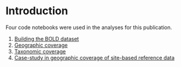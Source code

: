 # Introduction {.unnumbered}

Four code notebooks were used in the analyses for this publication.

1.  [Building the BOLD dataset](building_bold.qmd)
2.  [Geographic coverage](geographic_coverage.qmd)
3.  [Taxonomic coverage](taxonomic_coverage.qmd)
4.  [Case-study in geographic coverage of site-based reference data](case_study.qmd)

